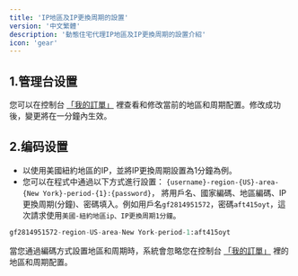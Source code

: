 ```yaml
---
title: 'IP地區及IP更換周期的設置'
version: '中文繁體'
description: '動態住宅代理IP地區及IP更換周期的設置介紹'
icon: 'gear'
---
```


## 1.管理台设置
您可以在控制台 [「我的訂單」](https://www.go2proxy.com/console/orders) 裡查看和修改當前的地區和周期配置。修改成功後，變更將在一分鐘內生效。

## 2.编码设置
- 以使用美國紐約地區的IP，並將IP更換周期設置為1分鐘為例。
- 您可以在程式中通過以下方式進行設置：
`{username}-region-{US}-area-{New York}-period-{1}:{password}`， 將用戶名、國家編碼、地區編碼、IP更換周期(分鐘)、密碼填入。例如用戶名`gf2814951572`，密碼`aft415oyt`，這次請求使用`美國-紐約地區ip、IP更換周期1分鐘`。

```python 程式碼範例
gf2814951572-region-US-area-New York-period-1:aft415oyt
```

<Note>當您通過編碼方式設置地區和周期時，系統會忽略您在控制台 [「我的訂單」](https://www.go2proxy.com/console/orders) 裡的地區和周期配置。</Note>


